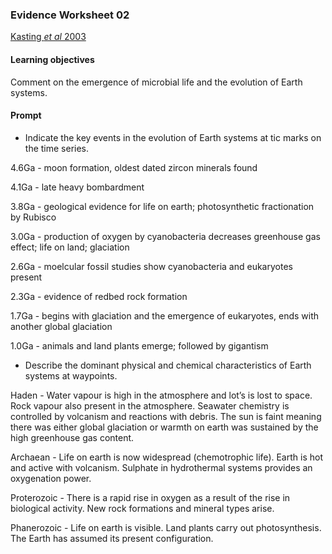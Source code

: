 ### Evidence Worksheet 02
[Kasting *et al* 2003](http://science.sciencemag.org/content/296/5570/1066)

#### Learning objectives
Comment on the emergence of microbial life and the evolution of Earth systems.

#### Prompt
* Indicate the key events in the evolution of Earth systems at tic marks on the time series.  

4.6Ga - moon formation, oldest dated zircon minerals found 

4.1Ga - late heavy bombardment

3.8Ga - geological evidence for life on earth; photosynthetic fractionation by Rubisco 

3.0Ga -  production of oxygen by cyanobacteria decreases greenhouse gas effect; life on land; glaciation

2.6Ga - moelcular fossil studies show cyanobacteria and eukaryotes present 

2.3Ga - evidence of redbed rock formation 

1.7Ga - begins with glaciation and the emergence of eukaryotes, ends with another global glaciation 

1.0Ga - animals and land plants emerge; followed by gigantism

* Describe the dominant physical and chemical characteristics of Earth systems at waypoints.  

Haden - Water vapour is high in the atmosphere and lot's is lost to space. Rock vapour also present in the atmosphere. Seawater chemistry is controlled by volcanism and reactions with debris. The sun is faint meaning there was either global glaciation or warmth on earth was sustained by the high greenhouse gas content. 

Archaean - Life on earth is now widespread (chemotrophic life). Earth is hot and active with volcanism. Sulphate in hydrothermal systems provides an oxygenation power. 

Proterozoic - There is a rapid rise in oxygen as a result of the rise in biological activity. New rock formations and mineral types arise. 

Phanerozoic - Life on earth is visible. Land plants carry out photosynthesis. The Earth has assumed its present configuration. 


